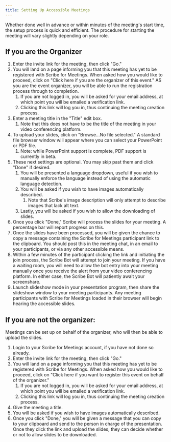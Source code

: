 ```yaml
---
title: Setting Up Accessible Meetings
---
```


Whether done well in advance or within minutes of the meeting's start time, the setup process is quick and efficient. The procedure for starting the meeting will vary slightly depending on your role.

## If you are the Organizer

1. Enter the invite link for the meeting, then click "Go."
1. You will land on a page informing you that this meeting has yet to be registered with Scribe for Meetings. When asked how you would like to proceed, click on "Click here if you are the organizer of this event." AS you are the event organizer, you will be able to run the registration process through to completion.
	1. If you are not logged in, you will be asked for your email address, at which point you will be emailed a verification link.
	1. Clicking this link will log you in, thus continuing the meeting creation process.
1. Enter a meeting title in the "Title" edit box.
	1. Note that this does not have to be the title of the meeting in your video conferencing platform.
1. To upload your slides, click on "Browse…No file selected." A standard file browser window will appear where you can select your PowerPoint or PDF file.
	1. Note: while PowerPoint support is complete, PDF support is currently in beta.
1. These next settings are optional. You may skip past them and click "Done" if desired.
	1. You will be presented a language dropdown, useful if you wish to manually enforce the language instead of using the automatic language detection.
	1. You will be asked if you wish to have images automatically described.
		1. Note that Scribe's image description will only attempt to describe images that lack alt text.
	1. Lastly, you will be asked if you wish to allow the downloading of slides.
1. Once you click "Done," Scribe will process the slides for your meeting. A percentage bar will report progress on this.
1. Once the slides have been processed, you will be given the chance to copy a message containing the Scribe for Meetings participant link to the clipboard. You should post this in the meeting chat, in an email to your participants, or via any other accessible means.
1. Within a few minutes of the participant clicking the link and initiating the join process, the Scribe Bot will attempt to join your meeting. If you have a waiting room, you will need to allow the bot entry into your meeting manually once you receive the alert from your video conferencing platform. In either case, the Scribe Bot will patiently await your screenshare.
1. Launch slideshow mode in your presentation program, then share the slideshow window to your meeting participants. Any meeting participants with Scribe for Meetings loaded in their browser will begin hearing the accessible slides.

## If you are not the organizer:

Meetings can be set up on behalf of the organizer, who will then be able to upload the slides.
1. Login to your Scribe for Meetings account, if you have not done so already.
1. Enter the invite link for the meeting, then click "Go."
1. You will land on a page informing you that this meeting has yet to be registered with Scribe for Meetings. When asked how you would like to proceed, click on "Click here if you want to register this event on behalf of the organizer."
	1. If you are not logged in, you will be asked for your email address, at which point you will be emailed a verification link.
	1. Clicking this link will log you in, thus continuing the meeting creation process.
1. Give the meeting a title.
1. You will be asked if you wish to have images automatically described.
1. Once you click "Done," you will be given a message that you can copy to your clipboard and send to the person in charge of the presentation. Once they click the link and upload the slides, they can decide whether or not to allow slides to be downloaded.

